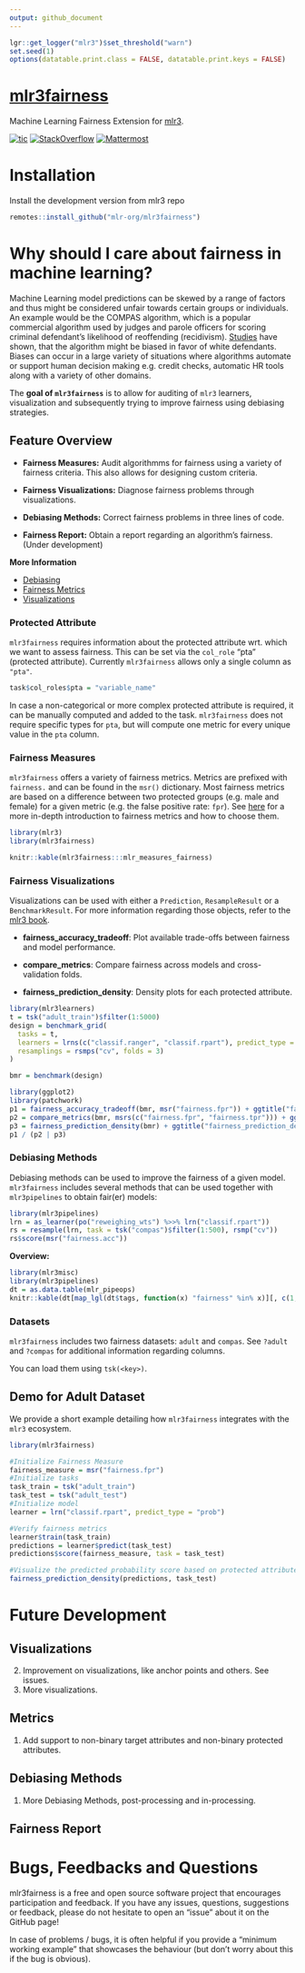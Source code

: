 ```yaml
---
output: github_document
---
```


```r
lgr::get_logger("mlr3")$set_threshold("warn")
set.seed(1)
options(datatable.print.class = FALSE, datatable.print.keys = FALSE)
```

# [mlr3fairness](https://github.com/mlr-org/mlr3fairness)

Machine Learning Fairness Extension for [mlr3](https://github.com/mlr-org/mlr3).

[![tic](https://github.com/mlr-org/mlr3proba/workflows/tic/badge.svg?branch=main)](https://github.com/mlr-org/mlr3fairness/actions)
[![StackOverflow](https://img.shields.io/badge/stackoverflow-mlr3-orange.svg)](https://stackoverflow.com/questions/tagged/mlr3)
[![Mattermost](https://img.shields.io/badge/chat-mattermost-orange.svg)](https://lmmisld-lmu-stats-slds.srv.mwn.de/mlr_invite/)

# Installation

Install the development version from mlr3 repo

```r
remotes::install_github("mlr-org/mlr3fairness")
```

# Why should I care about fairness in machine learning?

Machine Learning model predictions can be skewed by a range of factors and thus might be considered unfair towards certain groups or individuals.
An example would be the COMPAS algorithm, which is a popular commercial algorithm used by judges and parole officers for scoring criminal defendant’s
likelihood of reoffending (recidivism).
[Studies](https://www.propublica.org/article/machine-bias-risk-assessments-in-criminal-sentencing) have shown, that the algorithm might be biased in favor of white defendants.
Biases can occur in a large variety of situations where algorithms automate or support human decision making e.g. credit checks, automatic HR tools along with a variety of other domains.


The **goal of `mlr3fairness`** is to allow for auditing of `mlr3` learners, visualization and subsequently trying to improve fairness using debiasing strategies.


## Feature Overview

* **Fairness Measures:** Audit algorithmms for fairness using a variety of fairness criteria. This also allows for designing custom criteria.

* **Fairness Visualizations:** Diagnose fairness problems through visualizations.

* **Debiasing Methods:** Correct fairness problems in three lines of code.

* **Fairness Report:** Obtain a report regarding an algorithm's fairness. (Under development)

**More Information**

- [Debiasing](https://mlr3fairness.mlr-org.com/articles/debiasing-vignette.html)
- [Fairness Metrics](https://mlr3fairness.mlr-org.com/articles/measures-vignette.html)
- [Visualizations](https://mlr3fairness.mlr-org.com/articles/visualization-vignette.html)

### Protected Attribute

`mlr3fairness` requires information about the protected attribute wrt. which we want to assess fairness. This can be set via the `col_role` "pta" (protected attribute). Currently `mlr3fairness` allows only a single column as `"pta"`.

```r
task$col_roles$pta = "variable_name"
```

In case a non-categorical or more complex protected attribute is required, it can be manually computed and added to the task. `mlr3fairness` does not require specific types for `pta`, but will compute one metric for every unique value in the `pta` column.

### Fairness Measures

`mlr3fairness` offers a variety of fairness metrics.
Metrics are prefixed with `fairness.` and can be found in the `msr()` dictionary.
Most fairness metrics are based on a difference between two protected groups (e.g. male and female) for a given metric (e.g. the false positive rate: `fpr`). See [here](https://textbook.coleridgeinitiative.org/chap-bias.html) for a more in-depth introduction to fairness metrics and how to choose them.

```r
library(mlr3)
library(mlr3fairness)
```
```r
knitr::kable(mlr3fairness:::mlr_measures_fairness)
```

### Fairness Visualizations

Visualizations can be used with either a `Prediction`, `ResampleResult` or a `BenchmarkResult`.
For more information regarding those objects, refer to the [mlr3 book](https://mlr3book.mlr-org.com/basics.html).


- **fairness_accuracy_tradeoff**: Plot available trade-offs between fairness and model performance.

- **compare_metrics**: Compare fairness across models and cross-validation folds.

- **fairness_prediction_density**: Density plots for each protected attribute.


```r
library(mlr3learners)
t = tsk("adult_train")$filter(1:5000)
design = benchmark_grid(
  tasks = t,
  learners = lrns(c("classif.ranger", "classif.rpart"), predict_type = "prob"),
  resamplings = rsmps("cv", folds = 3)
)

bmr = benchmark(design)

library(ggplot2)
library(patchwork)
p1 = fairness_accuracy_tradeoff(bmr, msr("fairness.fpr")) + ggtitle("fairness_accuracy_tradeoff")
p2 = compare_metrics(bmr, msrs(c("fairness.fpr", "fairness.tpr"))) + ggtitle("compare_metrics")
p3 = fairness_prediction_density(bmr) + ggtitle("fairness_prediction_density")
p1 / (p2 | p3)
```

### Debiasing Methods

Debiasing methods can be used to improve the fairness of a given model.
`mlr3fairness` includes several methods that can be used together with
`mlr3pipelines` to obtain fair(er) models:


```r
library(mlr3pipelines)
lrn = as_learner(po("reweighing_wts") %>>% lrn("classif.rpart"))
rs = resample(lrn, task = tsk("compas")$filter(1:500), rsmp("cv"))
rs$score(msr("fairness.acc"))
```

**Overview:**

```r
library(mlr3misc)
library(mlr3pipelines)
dt = as.data.table(mlr_pipeops)
knitr::kable(dt[map_lgl(dt$tags, function(x) "fairness" %in% x)][, c(1,7,8,9,10)])
```

### Datasets

`mlr3fairness` includes two fairness datasets: `adult` and `compas`. See `?adult` and `?compas` for additional information regarding columns.

You can load them using `tsk(<key>)`.

## Demo for Adult Dataset

We provide a short example detailing how `mlr3fairness` integrates with the `mlr3` ecosystem.


```r
library(mlr3fairness)

#Initialize Fairness Measure
fairness_measure = msr("fairness.fpr")
#Initialize tasks
task_train = tsk("adult_train")
task_test = tsk("adult_test")
#Initialize model
learner = lrn("classif.rpart", predict_type = "prob")

#Verify fairness metrics
learner$train(task_train)
predictions = learner$predict(task_test)
predictions$score(fairness_measure, task = task_test)

#Visualize the predicted probability score based on protected attribute.
fairness_prediction_density(predictions, task_test)
```

# Future Development

## Visualizations

2. Improvement on visualizations, like anchor points and others. See issues.
3. More visualizations.


## Metrics

1. Add support to non-binary target attributes and non-binary protected attributes.

## Debiasing Methods

1. More Debiasing Methods, post-processing and in-processing.

## Fairness Report

# Bugs, Feedbacks and Questions

mlr3fairness is a free and open source software project that encourages participation and feedback. If you have any issues, questions, suggestions or feedback, please do not hesitate to open an “issue” about it on the GitHub page!

In case of problems / bugs, it is often helpful if you provide a “minimum working example” that showcases the behaviour (but don’t worry about this if the bug is obvious).
